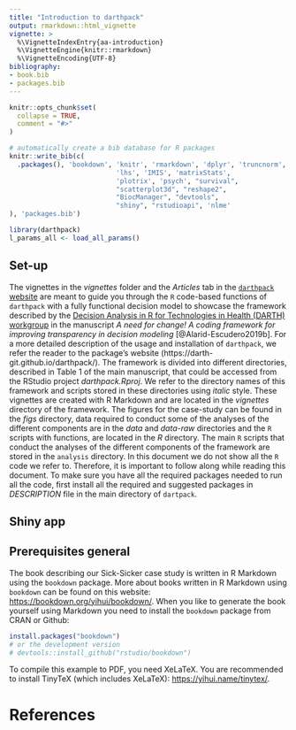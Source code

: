```yaml
---
title: "Introduction to darthpack"
output: rmarkdown::html_vignette
vignette: >
  %\VignetteIndexEntry{aa-introduction}
  %\VignetteEngine{knitr::rmarkdown}
  %\VignetteEncoding{UTF-8}
bibliography:
- book.bib
- packages.bib  
---
```


```r
knitr::opts_chunk$set(
  collapse = TRUE,
  comment = "#>"
)
```

```r
# automatically create a bib database for R packages
knitr::write_bib(c(
  .packages(), 'bookdown', 'knitr', 'rmarkdown', 'dplyr', 'truncnorm', 
                           'lhs', 'IMIS', 'matrixStats',
                           'plotrix', 'psych', "survival",
                           "scatterplot3d", "reshape2",
                           "BiocManager", "devtools",
                           "shiny", "rstudioapi", 'nlme'
), 'packages.bib')
```

```r
library(darthpack)
l_params_all <- load_all_params()
```

## Set-up {-}
The vignettes in the *vignettes* folder and the *Articles* tab in the [`darthpack` website](https://darth-git.github.io/darthpack/) are meant to guide you through the `R` code-based functions of `darthpack` with a fully functional decision model to showcase the framework described by the [Decision Analysis in R for Technologies in Health (DARTH) workgroup](http://darthworkgroup.com/) in the manuscript *A need for change! A coding framework for improving transparency in decision modeling* [@Alarid-Escudero2019b]. For a more detailed description of the usage and installation of `darthpack`, we refer the reader to the package's website (https://darth-git.github.io/darthpack/). The framework is divided into different directories, described in Table 1 of the main manuscript, that could be accessed from the RStudio project *darthpack.Rproj*. We refer to the directory names of this framework and scripts stored in these directories using *italic* style. These vignettes are created with R Markdown and are located in the *vignettes* directory of the framework. The figures for the case-study can be found in the *figs* directory, data required to conduct some of the analyses of the different components are in the *data* and *data-raw* directories and the `R` scripts with functions, are located in the *R* directory. The main `R` scripts that conduct the analyses of the different components of the framework are stored in the `analysis` directory. In this document we do not show all the `R` code we refer to. Therefore, it is important to follow along while reading this document. To make sure you have all the required packages needed to run all the code, first install all the required and suggested packages in *DESCRIPTION* file in the main directory of `dartpack`.

## Shiny app

## Prerequisites general{-}

The book describing our Sick-Sicker case study is written in R Markdown using the `bookdown` package. More about books written in R Markdown using `bookdown` can be found on this website: <https://bookdown.org/yihui/bookdown/>. When you like to generate the book yourself using Markdown you need to install the `bookdown` package from CRAN or Github:

```r
install.packages("bookdown")
# or the development version
# devtools::install_github("rstudio/bookdown")
```

To compile this example to PDF, you need XeLaTeX. You are recommended to install TinyTeX (which includes XeLaTeX): <https://yihui.name/tinytex/>.

# References {-}